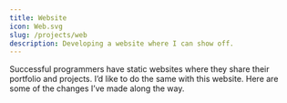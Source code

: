 ```yaml
---
title: Website
icon: Web.svg
slug: /projects/web
description: Developing a website where I can show off.
---
```


Successful programmers have static websites where they share their portfolio and projects. I’d like to do the same with this website. Here are some of the changes I’ve made along the way.